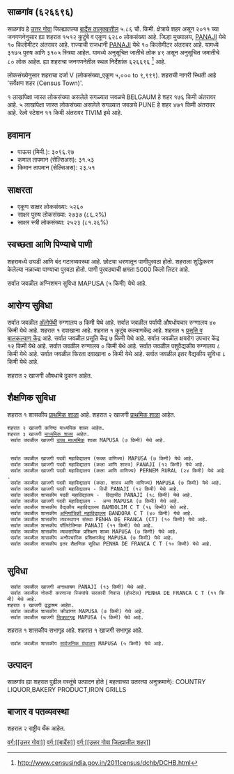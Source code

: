 {{माहितीचौकट भारतीय न्यायक्षेत्र
|प्रकार=शहर 
|जनगणना_स्थलनिर्देशांक=626696
|स्थानिक_नाव=साळगांव
|तालुका_नाव=बार्देस
|जिल्हा_नाव=उत्तर गोवा
|राज्य_नाव =गोवा
|विभाग=
|जिल्हा=[[उत्तर गोवा]]
|तालुका_नावे =[[बार्देस]]
|जवळचे_शहर =[[BELGAUM]]
|अक्षांश=
|रेखांश=
|शोधक_स्थान =right
|क्षेत्रफळ_एकूण=5.86
|उंची=
|लोकसंख्या_एकूण=6280
|लोकसंख्या_वर्ष=2011
|लोकसंख्या_घनता=1071
|लोकसंख्या_पुरुष=3175
|लोकसंख्या_स्त्री=3105
|लिंग_गुणोत्तर=977
|अधिकृत_भाषा=[[कोंकणी, मराठी]]
}}

== साळगांव (६२६६९६) ==

साळगांव हे [[उत्तर गोवा जिल्हा | उत्तर गोवा]] जिल्ह्यातल्या [[बार्देस | बार्देस तालुक्यातील]] ५.८६ चौ. किमी. क्षेत्राचे शहर असून २०११ च्या जनगणनेनुसार ह्या शहरात १५१२ कुटुंबे व एकूण ६२८० लोकसंख्या आहे. जिल्हा मुख्यालय, [[PANAJI]] येथे १० किलोमीटर अंतरावर आहे. राज्याची राजधानी [[PANAJI]] येथे १० किलोमीटर अंतरावर आहे.   यामध्ये ३१७५ पुरुष आणि ३१०५ स्त्रिया आहेत. यामध्ये अनुसूचित जातीचे लोक ४९ असून अनुसूचित जमातीचे ८० लोक आहेत. ह्या शहराचा जनगणनेतील स्थल निर्देशांक ६२६६९६  <ref>http://www.censusindia.gov.in/2011census/dchb/DCHB.html</ref> आहे.

लोकसंख्येनुसार शहराचा दर्जा V (लोकसंख्या_एकूण ५,००० to ९,९९९).
शहराची नागरी स्थिती आहे 'सर्वेक्षण शहर (Census Town)'.

१ लाखांपेक्षा जास्त लोकसंख्या असलेले सगळ्यात जवळचे BELGAUM हे शहर  १७६ किमी अंतरावर आहे. ५ लाखांपेक्षा जास्त लोकसंख्या असलेले सगळ्यात जवळचे PUNE हे शहर  ४७१ किमी अंतरावर आहे. रेल्वे स्टेशन  ११ किमी अंतरावर TIVIM इथे आहे.


== हवामान ==  
* पाऊस (मिमी.): ३०९६.९७ 
* कमाल तापमान (सेल्सिअस): ३१.५३
* किमान तापमान (सेल्सिअस): २३.५१


== साक्षरता ==  
* एकूण साक्षर लोकसंख्या: ५२६०
* साक्षर पुरुष लोकसंख्या: २७३७ (८६.२%)
* साक्षर स्त्री लोकसंख्या: २५२३ (८१.२६%)


== स्वच्छता आणि पिण्याचे पाणी ==  
शहरामध्ये उघडी आणि बंद गटारव्यवस्था आहे.
छोट्या धरणातून  पाणीपुरवठा होतो. शहराला शुद्धिकरण केलेल्या नळाच्या पाण्याचा पुरवठा होतो. पाणी पुरवठ्याची क्षमता 5000 किलो लिटर आहे.

सर्वात जवळील अग्निशमन सुविधा MAPUSA (५ किमी) येथे आहे.


== आरोग्य सुविधा ==
सर्वात जवळील [[अॅलोपॅथी|अ‍ॅलोपॅथी]] रुग्णालय ७ किमी येथे आहे.
सर्वात जवळील पर्यायी औषधोपचार रुग्णालय ४० किमी येथे आहे.
﻿शहरात १ दवाखाना आहे.
﻿शहरात १ कुटुंब कल्याणकेंद्र आहे.
﻿शहरात १ [[प्रसूती| प्रसूति व बालकल्याण केंद्र]] आहे.
सर्वात जवळील प्रसूति केंद्र ७ किमी येथे आहे.
सर्वात जवळील क्षयरोग उपचार केंद्र १२ किमी येथे आहे.
सर्वात जवळील रुग्णालय ० किमी येथे आहे.
सर्वात जवळील पशुवैद्यकीय रुग्णालय ८ किमी येथे आहे.
सर्वात जवळील फिरता दवाखाना ० किमी येथे आहे.
सर्वात जवळील इतर वैद्यकीय सुविधा ८ किमी येथे आहे.



शहरात २ खाजगी  औषधाचे दुकान आहेत.


== शैक्षणिक सुविधा ==
﻿शहरात १ शासकीय [[प्राथमिक शाळा]] आहे. शहरात २ खाजगी [[प्राथमिक शाळा]] आहेत. 
 शहरात २ खाजगी कनिष्ठ माध्यमिक शाळा आहेत.  
 शहरात ३ खाजगी [[माध्यमिक शाळा]] आहेत.  
  सर्वात जवळील खाजगी [[उच्च माध्यमिक शिक्षण|उच्च माध्यमिक]] शाळा MAPUSA (७ किमी) येथे आहे.
   
   
  सर्वात जवळील खाजगी पदवी महाविद्यालय (फक्त वाणिज्य) MAPUSA (७ किमी) येथे आहे.
  सर्वात जवळील खाजगी पदवी महाविद्यालय (कला आणि शास्त्र) PANAJI (१२ किमी) येथे आहे.
  सर्वात जवळील खाजगी पदवी महाविद्यालय (कला आणि वाणिज्य) PERNEM RURAL (२४ किमी) येथे आहे.
  सर्वात जवळील खाजगी पदवी महाविद्यालय (कला. शास्त्र आणि वाणिज्य) MAPUSA (७ किमी) येथे आहे.
  सर्वात जवळील खाजगी पदवी महाविद्यालय - विधी PANAJI (१२ किमी) येथे आहे.
  सर्वात जवळील शासकीय पदवी महाविद्यालय -  विद्यापीठ PANAJI (१८ किमी) येथे आहे.
  सर्वात जवळील खाजगी पदवी महाविद्यालय -  अन्य MAPUSA (७ किमी) येथे आहे.
  सर्वात जवळील शासकीय वैद्यकीय महाविद्यालय BAMBOLIM C T (१६ किमी) येथे आहे.
  सर्वात जवळील शासकीय [[अभियांत्रिकी|अभियांत्रिकी महाविद्यालय]] BANDORA C T (४० किमी) येथे आहे.
  सर्वात जवळील शासकीय व्यवस्थापन संस्था PENHA DE FRANCA (CT) (१० किमी) येथे आहे.
  सर्वात जवळील शासकीय पॉलिटेक्निक PANAJI (११ किमी) येथे आहे.
  सर्वात जवळील शासकीय व्यावसायिक प्रशिक्षण शाळा MAPUSA (७ किमी) येथे आहे.
  सर्वात जवळील शासकीय अनौपचारिक प्रशिक्षणकेंद्र MAPUSA (७ किमी) येथे आहे.
  सर्वात जवळील शासकीय इतर शैक्षणिक सुविधा PENHA DE FRANCA C T (१० किमी) येथे आहे.
   


== सुविधा ==
  सर्वात जवळील खाजगी अनाथाश्रम PANAJI (१३ किमी) येथे आहे.
  सर्वात जवळील नोकरी करणाऱ्या स्त्रियांचे सरकारी निवास (होस्टेल) PENHA DE FRANCA C T (११ किमी) येथे आहे.
 शहरात २ खाजगी वृद्धाश्रम आहेत.  
  सर्वात जवळील शासकीय क्रीडांगण MAPUSA (७ किमी) येथे आहे.
  सर्वात जवळील खाजगी [[चित्रपटगृह]] MAPUSA (५ किमी) येथे आहे.
﻿शहरात १ शासकीय सभागृह आहे. ﻿शहरात १ खाजगी सभागृह आहे.  
  सर्वात जवळील शासकीय [[सार्वजनिक ग्रंथालय]] MAPUSA (५ किमी) येथे आहे.


== उत्पादन ==
साळगांव ह्या शहरात पुढील वस्तूंचे उत्पादन होते ( महत्वाच्या उतरत्या अनुक्रमाने): COUNTRY LIQUOR,BAKERY PRODUCT,IRON GRILLS


== बाजार व पतव्यवस्था ==
शहरात २ राष्ट्रीय बँक आहेत.







[[वर्ग:[[उत्तर गोवा]]]]
[[वर्ग:[[बार्देस]]]]
[[वर्ग:[[उत्तर गोवा जिल्ह्यातील शहर]]]]


{{संदर्भनोंदी}}
 


